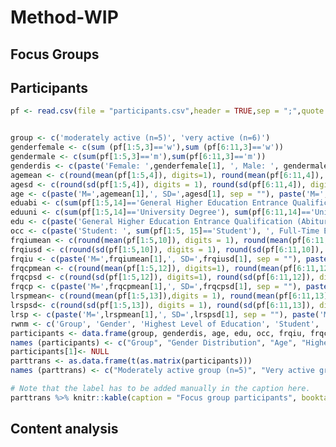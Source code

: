# Method-WIP

## Focus Groups


## Participants
```r
pf <- read.csv(file = "participants.csv",header = TRUE,sep = ";",quote = "",dec = ".", fill = TRUE, nrows = 11, )
```

```r
```


```r
group <- c('moderately active (n=5)', 'very active (n=6)')
genderfemale <- c(sum (pf[1:5,3]=='w'),sum (pf[6:11,3]=='w'))
gendermale <- c(sum(pf[1:5,3]=='m'),sum(pf[6:11,3]=='m'))
genderdis <- c(paste('Female: ',genderfemale[1], ', Male: ', gendermale[1], sep = ""), paste('Female: ',genderfemale[2], ', Male: ', gendermale[2], sep = ""))
agemean <- c(round(mean(pf[1:5,4]), digits=1), round(mean(pf[6:11,4]), digits = 1))
agesd <- c(round(sd(pf[1:5,4]), digits = 1), round(sd(pf[6:11,4]), digits = 1))
age <- c(paste('M=',agemean[1],', SD=',agesd[1], sep = ""), paste('M=',agemean[2],', SD=',agesd[2], sep = ""))
eduabi <- c(sum(pf[1:5,14]=='General Higher Education Entrance Qualification (Abitur)'), sum(pf[6:11,14]=='General Higher Education Entrance Qualification (Abitur)'))
eduuni <- c(sum(pf[1:5,14]=='University Degree'), sum(pf[6:11,14]=='University Degree'))
edu <- c(paste('General Higher Education Entrance Qualification (Abitur): ', eduabi[1], ', University Degree: ', eduuni[1], sep = ""), paste('General Higher Education Entrance Qualification (Abitur): ', eduabi[2], ', University Degree: ', eduuni[2], sep = ""))
occ <- c(paste('Student: ', sum(pf[1:5, 15]=='Student'), ', Full-Time Employment: ', (5 - sum(pf[1:5, 15]=='Student')), sep = ""), paste('Student: ', sum(pf[6:11, 15]=='Student'), ', Full-Time Employment: ', (6 - sum(pf[6:11, 15]=='Student')), sep = ""))
frqiumean <- c(round(mean(pf[1:5,10]), digits = 1), round(mean(pf[6:11,10]), digits = 1))
frqiusd <- c(round(sd(pf[1:5,10]), digits = 1), round(sd(pf[6:11,10]), digits = 1))
frqiu <- c(paste('M=',frqiumean[1],', SD=',frqiusd[1], sep = ""), paste('M=',frqiumean[2],', SD=',frqiusd[2], sep = ""))
frqcpmean <- c(round(mean(pf[1:5,12]), digits=1), round(mean(pf[6:11,12]), digits=1))
frqcpsd <- c(round(sd(pf[1:5,12]), digits=1), round(sd(pf[6:11,12]), digits=1))
frqcp <- c(paste('M=',frqcpmean[1],', SD=',frqcpsd[1], sep = ""), paste('M=',frqcpmean[2],', SD=',frqcpsd[2], sep = ""))
lrspmean<- c(round(mean(pf[1:5,13]),digits = 1), round(mean(pf[6:11,13]), digits = 1))
lrspsd<- c(round(sd(pf[1:5,13]), digits = 1), round(sd(pf[6:11,13]), digits = 1))
lrsp <- c(paste('M=',lrspmean[1],', SD=',lrspsd[1], sep = ""), paste('M=',lrspmean[2],', SD=',lrspsd[2], sep = ""))
rwnm <- c('Group', 'Gender', 'Highest Level of Education', 'Student', 'Frequency of Use Social Media', 'Frequency of Posting and Commenting Online', 'Left-Right Self-Placement')
participants <- data.frame(group, genderdis, age, edu, occ, frqiu, frqcp, lrsp)
names (participants) <- c("Group", "Gender Distribution", "Age", "Highest Level of Education", "Occupation", "Frequency of Social Media Use", "Frequency of Posting and Commenting Online", "Political Left-Right Self-Placement")
participants[1]<- NULL
parttrans <- as.data.frame(t(as.matrix(participants)))
names (parttrans) <- c("Moderately active group (n=5)", "Very active group (n=6)")
```

```r
# Note that the label has to be added manually in the caption here.
parttrans %>% knitr::kable(caption = "Focus group participants", booktabs=T)
```


## Content analysis